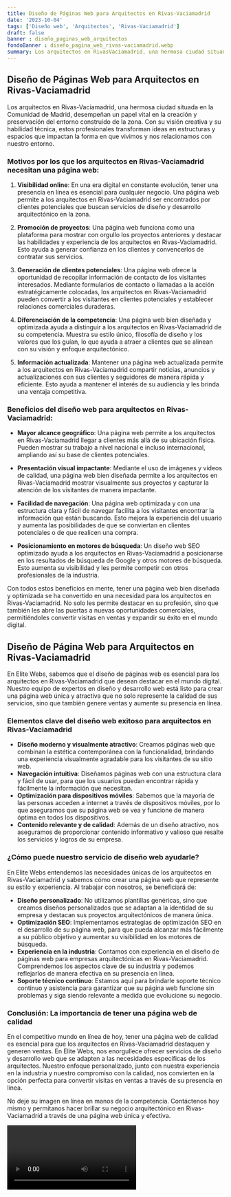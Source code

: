 ```yaml
---
title: Diseño de Páginas Web para Arquitectos en Rivas-Vaciamadrid
date: '2023-10-04'
tags: ['Diseño web', 'Arquitectos', 'Rivas-Vaciamadrid']
draft: false
banner : diseño_paginas_web_arquitectos
fondoBanner : diseño_pagina_web_rivas-vaciamadrid.webp
summary: Los arquitectos en RivasVaciamadrid, una hermosa ciudad situada en la Comunidad de Madrid, desempeñan un papel vital en la creación y preservación del entorno construido de la zona. Con su visión creativa y su habilidad técnica, estos profesionales transforman ideas en estructuras y espacios que impactan la forma en que vivimos y nos relacionamos con nuestro entorno.
---
```


## Diseño de Páginas Web para Arquitectos en Rivas-Vaciamadrid

Los arquitectos en Rivas-Vaciamadrid, una hermosa ciudad situada en la Comunidad de Madrid, desempeñan un papel vital en la creación y preservación del entorno construido de la zona. Con su visión creativa y su habilidad técnica, estos profesionales transforman ideas en estructuras y espacios que impactan la forma en que vivimos y nos relacionamos con nuestro entorno.

### Motivos por los que los arquitectos en Rivas-Vaciamadrid necesitan una página web:

1. **Visibilidad online**: En una era digital en constante evolución, tener una presencia en línea es esencial para cualquier negocio. Una página web permite a los arquitectos en Rivas-Vaciamadrid ser encontrados por clientes potenciales que buscan servicios de diseño y desarrollo arquitectónico en la zona.

2. **Promoción de proyectos**: Una página web funciona como una plataforma para mostrar con orgullo los proyectos anteriores y destacar las habilidades y experiencia de los arquitectos en Rivas-Vaciamadrid. Esto ayuda a generar confianza en los clientes y convencerlos de contratar sus servicios.

3. **Generación de clientes potenciales**: Una página web ofrece la oportunidad de recopilar información de contacto de los visitantes interesados. Mediante formularios de contacto o llamadas a la acción estratégicamente colocadas, los arquitectos en Rivas-Vaciamadrid pueden convertir a los visitantes en clientes potenciales y establecer relaciones comerciales duraderas.

4. **Diferenciación de la competencia**: Una página web bien diseñada y optimizada ayuda a distinguir a los arquitectos en Rivas-Vaciamadrid de su competencia. Muestra su estilo único, filosofía de diseño y los valores que los guían, lo que ayuda a atraer a clientes que se alinean con su visión y enfoque arquitectónico.

5. **Información actualizada**: Mantener una página web actualizada permite a los arquitectos en Rivas-Vaciamadrid compartir noticias, anuncios y actualizaciones con sus clientes y seguidores de manera rápida y eficiente. Esto ayuda a mantener el interés de su audiencia y les brinda una ventaja competitiva.

### Beneficios del diseño web para arquitectos en Rivas-Vaciamadrid:

- **Mayor alcance geográfico**: Una página web permite a los arquitectos en Rivas-Vaciamadrid llegar a clientes más allá de su ubicación física. Pueden mostrar su trabajo a nivel nacional e incluso internacional, ampliando así su base de clientes potenciales.

- **Presentación visual impactante**: Mediante el uso de imágenes y vídeos de calidad, una página web bien diseñada permite a los arquitectos en Rivas-Vaciamadrid mostrar visualmente sus proyectos y capturar la atención de los visitantes de manera impactante.

- **Facilidad de navegación**: Una página web optimizada y con una estructura clara y fácil de navegar facilita a los visitantes encontrar la información que están buscando. Esto mejora la experiencia del usuario y aumenta las posibilidades de que se conviertan en clientes potenciales o de que realicen una compra.

- **Posicionamiento en motores de búsqueda**: Un diseño web SEO optimizado ayuda a los arquitectos en Rivas-Vaciamadrid a posicionarse en los resultados de búsqueda de Google y otros motores de búsqueda. Esto aumenta su visibilidad y les permite competir con otros profesionales de la industria.

Con todos estos beneficios en mente, tener una página web bien diseñada y optimizada se ha convertido en una necesidad para los arquitectos en Rivas-Vaciamadrid. No solo les permite destacar en su profesión, sino que también les abre las puertas a nuevas oportunidades comerciales, permitiéndoles convertir visitas en ventas y expandir su éxito en el mundo digital.

<GifSeo />

<Cta />

## Diseño de Página Web para Arquitectos en Rivas-Vaciamadrid

En Elite Webs, sabemos que el diseño de páginas web es esencial para los arquitectos en Rivas-Vaciamadrid que desean destacar en el mundo digital. Nuestro equipo de expertos en diseño y desarrollo web está listo para crear una página web única y atractiva que no solo represente la calidad de sus servicios, sino que también genere ventas y aumente su presencia en línea.

### Elementos clave del diseño web exitoso para arquitectos en Rivas-Vaciamadrid

- **Diseño moderno y visualmente atractivo**: Creamos páginas web que combinan la estética contemporánea con la funcionalidad, brindando una experiencia visualmente agradable para los visitantes de su sitio web.
- **Navegación intuitiva**: Diseñamos páginas web con una estructura clara y fácil de usar, para que los usuarios puedan encontrar rápida y fácilmente la información que necesitan.
- **Optimización para dispositivos móviles**: Sabemos que la mayoría de las personas acceden a internet a través de dispositivos móviles, por lo que aseguramos que su página web se vea y funcione de manera óptima en todos los dispositivos.
- **Contenido relevante y de calidad**: Además de un diseño atractivo, nos aseguramos de proporcionar contenido informativo y valioso que resalte los servicios y logros de su empresa.

### ¿Cómo puede nuestro servicio de diseño web ayudarle?

En Elite Webs entendemos las necesidades únicas de los arquitectos en Rivas-Vaciamadrid y sabemos cómo crear una página web que represente su estilo y experiencia. Al trabajar con nosotros, se beneficiará de:

- **Diseño personalizado**: No utilizamos plantillas genéricas, sino que creamos diseños personalizados que se adaptan a la identidad de su empresa y destacan sus proyectos arquitectónicos de manera única.
- **Optimización SEO**: Implementamos estrategias de optimización SEO en el desarrollo de su página web, para que pueda alcanzar más fácilmente a su público objetivo y aumentar su visibilidad en los motores de búsqueda.
- **Experiencia en la industria**: Contamos con experiencia en el diseño de páginas web para empresas arquitectónicas en Rivas-Vaciamadrid. Comprendemos los aspectos clave de su industria y podemos reflejarlos de manera efectiva en su presencia en línea.
- **Soporte técnico continuo**: Estamos aquí para brindarle soporte técnico continuo y asistencia para garantizar que su página web funcione sin problemas y siga siendo relevante a medida que evolucione su negocio.

### Conclusión: La importancia de tener una página web de calidad

En el competitivo mundo en línea de hoy, tener una página web de calidad es esencial para que los arquitectos en Rivas-Vaciamadrid destaquen y generen ventas. En Elite Webs, nos enorgullece ofrecer servicios de diseño y desarrollo web que se adapten a las necesidades específicas de los arquitectos. Nuestro enfoque personalizado, junto con nuestra experiencia en la industria y nuestro compromiso con la calidad, nos convierten en la opción perfecta para convertir visitas en ventas a través de su presencia en línea.

No deje su imagen en línea en manos de la competencia. Contáctenos hoy mismo y permítanos hacer brillar su negocio arquitectónico en Rivas-Vaciamadrid a través de una página web única y efectiva.

<Video />

<CtaBot job='Arquitectos' city='Rivas-Vaciamadrid'/>

<Gmaps query='Rivas-Vaciamadrid+españa+maps' />